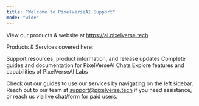 ```yaml
---
title: "Welcome to PixelVerseAI Support"
mode: "wide"
---
```


View our products & website at https://ai.pixelverse.tech

Products & Services covered here:

<Columns cols={3}>
  <Card title="General" icon="house-blank" href="/pixelverseai/general" cta="View Now">
    Support resources, product information, and release updates
  </Card>
  <Card title="Chats" icon="message" href="/pixelverseai/chats" cta="View Now">
    Complete guides and documentation for PixelVerseAI Chats
  </Card>
  <Card title="Labs" icon="flask" href="/pixelverseai/labs" cta="View Now">
    Explore features and capabilities of PixelVerseAI Labs
  </Card>
</Columns>

Check out our guides to use our services by navigating on the left sidebar. Reach out to our team at [support@pixelverse.tech](mailto:support@pixelverse.tech) if you need assistance, or reach us via live chat/form for paid users.